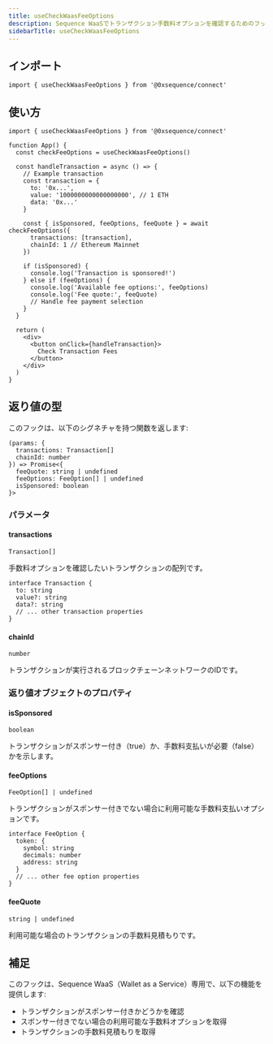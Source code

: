 ```yaml
---
title: useCheckWaasFeeOptions
description: Sequence WaaSでトランザクション手数料オプションを確認するためのフック
sidebarTitle: useCheckWaasFeeOptions
---
```


## インポート

```tsx
import { useCheckWaasFeeOptions } from '@0xsequence/connect'
```

## 使い方

```tsx
import { useCheckWaasFeeOptions } from '@0xsequence/connect'

function App() {
  const checkFeeOptions = useCheckWaasFeeOptions()
  
  const handleTransaction = async () => {
    // Example transaction
    const transaction = {
      to: '0x...',
      value: '1000000000000000000', // 1 ETH
      data: '0x...'
    }
    
    const { isSponsored, feeOptions, feeQuote } = await checkFeeOptions({
      transactions: [transaction],
      chainId: 1 // Ethereum Mainnet
    })
    
    if (isSponsored) {
      console.log('Transaction is sponsored!')
    } else if (feeOptions) {
      console.log('Available fee options:', feeOptions)
      console.log('Fee quote:', feeQuote)
      // Handle fee payment selection
    }
  }
  
  return (
    <div>
      <button onClick={handleTransaction}>
        Check Transaction Fees
      </button>
    </div>
  )
}
```

## 返り値の型
このフックは、以下のシグネチャを持つ関数を返します:

```tsx
(params: {
  transactions: Transaction[]
  chainId: number
}) => Promise<{
  feeQuote: string | undefined
  feeOptions: FeeOption[] | undefined
  isSponsored: boolean
}>
```

### パラメータ

#### transactions
`Transaction[]`

手数料オプションを確認したいトランザクションの配列です。

```tsx
interface Transaction {
  to: string
  value?: string
  data?: string
  // ... other transaction properties
}
```

#### chainId
`number`

トランザクションが実行されるブロックチェーンネットワークのIDです。

### 返り値オブジェクトのプロパティ

#### isSponsored
`boolean`

トランザクションがスポンサー付き（true）か、手数料支払いが必要（false）かを示します。

#### feeOptions
`FeeOption[] | undefined`

トランザクションがスポンサー付きでない場合に利用可能な手数料支払いオプションです。

```tsx
interface FeeOption {
  token: {
    symbol: string
    decimals: number
    address: string
  }
  // ... other fee option properties
}
```

#### feeQuote
`string | undefined`

利用可能な場合のトランザクションの手数料見積もりです。

## 補足
このフックは、Sequence WaaS（Wallet as a Service）専用で、以下の機能を提供します:
- トランザクションがスポンサー付きかどうかを確認
- スポンサー付きでない場合の利用可能な手数料オプションを取得
- トランザクションの手数料見積もりを取得